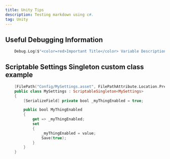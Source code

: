 ```yaml
---
title: Unity Tips
description: Testing markdown using c#.
tag: Unity
---
```


## Useful Debugging Information

```swift
    Debug.Log($"<color=red>Important Title</color> Variable Description {variable}", contextObject);
```

## Scriptable Settings Singleton custom class example

```swift
    [FilePath("Config/MySettings.asset", FilePathAttribute.Location.PreferencesFolder)]
    public class MySettings : ScriptableSingleton<MySettings>
    {
        [SerializeField] private bool _myThingEnabled = true;

        public bool MyThingEnabled 
        { 
            get => _myThingEnabled;
            set 
            {
                _myThingEnabled = value;
                Save(true);
            } 
        }
    }
```
